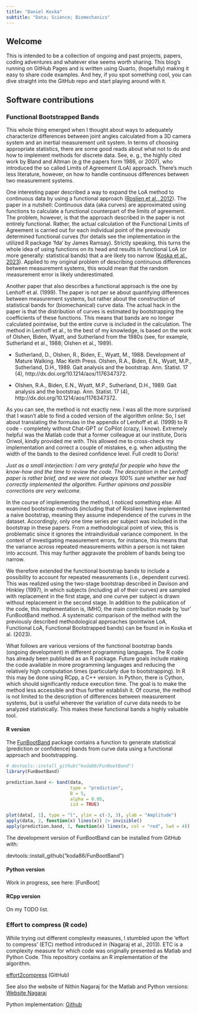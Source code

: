 ```yaml
---
title: "Daniel Koska"
subtitle: "Data; Science; Biomechanics"
---
```


## Welcome

This is intended to be a collection of ongoing and past projects, papers, coding adventures and whatever else seems worth sharing. This blog's running on GitHub Pages and is written using Quarto, (hopefully) making it easy to share code examples. And hey, if you spot something cool, you can dive straight into the GitHub repo and start playing around with it.

## Software contributions

### Functional Bootstrapped Bands

This whole thing emerged when I thought about ways to adequately characterize differences between joint angles calculated from a 3D camera system and an inertial measurement unit system. In terms of choosing appropriate statistics, there are some good reads about what not to do and how to implement methods for discrete data. See, e. g., the highly cited work by Bland and Altman (e.g the papers form 1986, or 2007), who introduced the so called Limits of Agreement (LoA) approach. There's much less literature, however, on how to handle continuous differences between two measurement systems.

One interesting paper described a way to expand the LoA method to continuous data by using a functional approach ([Roslien et al., 2012](https://doi.org/10.1016/j.gaitpost.2012.05.001)). The paper in a nutshell: Continuous data (aka curves) are approximated using functions to calculate a functional counterpart of the limits of agreement. The problem, however, is that the approach described in the paper is not entirely functional. Rather, the actual calculation of the Functional Limits of Agreement is carried out for each individual point of the previously determined functional curves (for details see the implementation in the utilized R package 'fda' by James Ramsay). Strictly speaking, this turns the whole idea of using functions on its head and results in functional LoA (or more generally: statistical bands) that a are likely too narrow ([Koska et al., 2023](https://doi.org/10.1016/j.jbiomech.2023.111506)). Applied to my original problem of describing continuous differences between measurement systems, this would mean that the random measurement error is likely underestimated.

Another paper that also describes a functional approach is the one by Lenhoff et al. (1999). The paper is not per se about quantifying differences between measurement systems, but rather about the construction of statistical bands for (biomechanical) curve data. The actual hack in the paper is that the distribution of curves is estimated by bootstrapping the coefficients of these functions. This means that bands are no longer calculated pointwise, but the entire curve is included in the calculation. The method in Lenhoff et al., to the best of my knowledge, is based on the work of Olshen, Biden, Wyatt, and Sutherland from the 1980s (see, for example, Sutherland et al., 1988; Olshen et al., 1989).

-   Sutherland, D., Olshen, R., Biden, E., Wyatt, M., 1988. Development of Mature Walking. Mac Keith Press. Olshen, R.A., Biden, E.N., Wyatt, M.P., Sutherland, D.H., 1989. Gait analysis and the bootstrap. Ann. Statist. 17 (4), http://dx.doi.org/10.1214/aos/1176347372.

-   Olshen, R.A., Biden, E.N., Wyatt, M.P., Sutherland, D.H., 1989. Gait analysis and the bootstrap. Ann. Statist. 17 (4), http://dx.doi.org/10.1214/aos/1176347372.

As you can see, the method is not exactly new. I was all the more surprised that I wasn't able to find a coded version of the algorithm online: So, I set about translating the formulas in the appendix of Lenhoff et al. (1999) to R code - completely without Chat-GPT or CoPilot (crazy, I know). Extremely helpful was the Matlab code that a former colleague at our institute, Doris Oriwol, kindly provided me with. This allowed me to cross-check my implementation and correct a couple of mistakes, e.g. when adjusting the width of the bands to the desired confidence level. Full credit to Doris!

*Just as a small interjection: I am very grateful for people who have the know-how and the time to review the code. The description in the Lenhoff paper is rather brief, and we were not always 100% sure whether we had correctly implemented the algorithm. Further opinions and possible corrections are very welcome.*

In the course of implementing the method, I noticed something else: All examined bootstrap methods (including that of Roislien) have implemented a naive bootstrap, meaning they assume independence of the curves in the dataset. Accordingly, only one time series per subject was included in the bootstrap in these papers. From a methodological point of view, this is problematic since it ignores the intraindividual variance component. In the context of investigating measurement errors, for instance, this means that the variance across repeated measurements within a person is not taken into account. This may further aggravate the problem of bands being too narrow.

We therefore extended the functional bootstrap bands to include a possibility to account for repeated measurements (i.e., dependent curves). This was realized using the two-stage bootstrap described in Davison and Hinkley (1997), in which subjects (including all of their curves) are sampled with replacement in the first stage, and one curve per subject is drawn without replacement in the second stage. In addition to the publication of the code, this implementation is, IMHO, the main contribution made by 'our' FunBootBand method. A systematic comparison of the method with the previously described methodological approaches (pointwise LoA, Functional LoA, Functional Bootstrapped bands) can be found in in Koska et al. (2023).

What follows are various versions of the functional bootstrap bands (ongoing development) in different programming languages. The R code has already been published as an R package. Future goals include making the code available in more programming languages and reducing the relatively high computation times (particularly due to bootstrapping). In R this may be done using RCpp, a C++ version. In Python, there is Cython, which should significantly reduce execution time. The goal is to make the method less accessible and thus further establish it. Of course, the method is not limited to the description of differences between measurement systems, but is useful wherever the variation of curve data needs to be analyzed statistically. This makes these functional bands a highly valuable tool.

#### R version

The [FunBootBand](https://koda86.github.io/FunBootBand/) package contains a function to generate statistical (prediction or confidence) bands from curve data using a functional approach and bootstrapping.

```r
# devtools::install_github("koda86/FunBootBand")
library(FunBootBand)

prediction.band <- band(data,
                        type = "prediction",
                        B = 5,
                        alpha = 0.05,
                        iid = TRUE)

plot(data[, 1], type = "l", ylim = c(-3, 3), ylab = "Amplitude")
apply(data, 2, function(x) lines(x)) |> invisible()
apply(prediction.band, 1, function(x) lines(x, col = "red", lwd = 4)) |> invisible()
```

The development version of FunBootBand can be installed from GitHub with:

devtools::install_github("koda86/FunBootBand")

#### Python version

Work in progress, see here: \[FunBoot\]

#### RCpp version

On my TODO list.

### Effort to compress (R code)

While trying out different complexity measures, I stumbled upon the 'effort to compress' (ETC) method introduced in (Nagaraj et al., 2013). ETC is a complexity measure for which code was originally presented as Matlab and Python Code. This repository contains an R implementation of the algorithm.

[effort2compress](https://github.com/koda86/effort2compress) (GitHub)

See also the website of Nithin Nagaraj for the Matlab and Python versions: [Website Nagaraj](https://sites.google.com/site/nithinnagaraj2/journal/software-toolbox-for-etc-measure)

Python implementation: [Github](https://github.com/pranaysy/ETCPy)

<!-- ## 3D joint angle calculations in Matlab -->

<!-- Matlab Code TH -->

<!-- ## Webscraping -->

<!-- ### OpenLigaDB-Api -->

<!-- ## Blog -->

<!-- ### Benchmarking classification algorithms -->

<!-- ### SPM project -->
